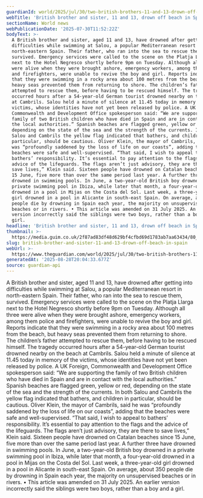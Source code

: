 ```yaml
---
guardianId: world/2025/jul/30/two-british-brothers-11-and-13-drown-off-beach-in-spain
webTitle: 'British brother and sister, 11 and 13, drown off beach in Spain'
sectionName: World news
webPublicationDate: '2025-07-30T11:52:22Z'
bodyText: >-
  A British brother and sister, aged 11 and 13, have drowned after getting into
  difficulties while swimming at Salou, a popular Mediterranean resort in
  north-eastern Spain. Their father, who ran into the sea to rescue them,
  survived. Emergency services were called to the scene on the Platja Llarga
  next to the Hotel Negresco shortly before 9pm on Tuesday. Although all three
  were alive when they were brought ashore, emergency workers, among them police
  and firefighters, were unable to revive the boy and girl. Reports indicate
  that they were swimming in a rocky area about 100 metres from the beach, but
  heavy seas prevented them from returning to shore. The children’s father
  attempted to rescue them, before having to be rescued himself. The tragedy
  occurred hours after a 54-year-old German tourist drowned nearby on the beach
  at Cambrils. Salou held a minute of silence at 11.45 today in memory of the
  victims, whose identities have not yet been released by police. A UK Foreign,
  Commonwealth and Development Office spokesperson said: “We are supporting the
  family of two British children who have died in Spain and are in contact with
  the local authorities.” Spanish beaches are flagged green, yellow or red,
  depending on the state of the sea and the strength of the currents. In both
  Salou and Cambrils the yellow flag indicated that bathers, and children in
  particular, should be cautious. Oliver Klein, the mayor of Cambrils, said he
  was “profoundly saddened by the loss of life on our coasts”, adding that the
  beaches were safe and well-supervised. “That said, I wish to appeal to
  bathers’ responsibility. It’s essential to pay attention to the flags and the
  advice of the lifeguards. The flags aren’t just advisory, they are there to
  save lives,” Klein said. Sixteen people have drowned on Catalan beaches since
  15 June, five more than over the same period last year. A further three have
  drowned in swimming pools. In June, a two-year-old British boy drowned in a
  private swimming pool in Ibiza, while later that month, a four-year-old
  drowned in a pool in Mijas on the Costa del Sol. Last week, a three-year-old
  girl drowned in a pool in Alicante in south-east Spain. On average, about 350
  people die by drowning in Spain each year, the majority on unsupervised
  beaches or in rivers. • This article was amended on 31 July 2025. An earlier
  version incorrectly said the siblings were two boys, rather than a boy and a
  girl.
headline: 'British brother and sister, 11 and 13, drown off beach in Spain'
thumbnail: >-
  https://media.guim.co.uk/2f87ad83df48d629bf4cfbd69d1783ab7aa63434/80_0_4267_3414/500.jpg
slug: british-brother-and-sister-11-and-13-drown-off-beach-in-spain
webUrl: >-
  https://www.theguardian.com/world/2025/jul/30/two-british-brothers-11-and-13-drown-off-beach-in-spain
generatedAt: '2025-08-28T20:04:33.677Z'
source: guardian-api
---
```

A British brother and sister, aged 11 and 13, have drowned after getting into difficulties while swimming at Salou, a popular Mediterranean resort in north-eastern Spain. Their father, who ran into the sea to rescue them, survived. Emergency services were called to the scene on the Platja Llarga next to the Hotel Negresco shortly before 9pm on Tuesday. Although all three were alive when they were brought ashore, emergency workers, among them police and firefighters, were unable to revive the boy and girl. Reports indicate that they were swimming in a rocky area about 100 metres from the beach, but heavy seas prevented them from returning to shore. The children’s father attempted to rescue them, before having to be rescued himself. The tragedy occurred hours after a 54-year-old German tourist drowned nearby on the beach at Cambrils. Salou held a minute of silence at 11.45 today in memory of the victims, whose identities have not yet been released by police. A UK Foreign, Commonwealth and Development Office spokesperson said: “We are supporting the family of two British children who have died in Spain and are in contact with the local authorities.” Spanish beaches are flagged green, yellow or red, depending on the state of the sea and the strength of the currents. In both Salou and Cambrils the yellow flag indicated that bathers, and children in particular, should be cautious. Oliver Klein, the mayor of Cambrils, said he was “profoundly saddened by the loss of life on our coasts”, adding that the beaches were safe and well-supervised. “That said, I wish to appeal to bathers’ responsibility. It’s essential to pay attention to the flags and the advice of the lifeguards. The flags aren’t just advisory, they are there to save lives,” Klein said. Sixteen people have drowned on Catalan beaches since 15 June, five more than over the same period last year. A further three have drowned in swimming pools. In June, a two-year-old British boy drowned in a private swimming pool in Ibiza, while later that month, a four-year-old drowned in a pool in Mijas on the Costa del Sol. Last week, a three-year-old girl drowned in a pool in Alicante in south-east Spain. On average, about 350 people die by drowning in Spain each year, the majority on unsupervised beaches or in rivers. • This article was amended on 31 July 2025. An earlier version incorrectly said the siblings were two boys, rather than a boy and a girl.
